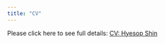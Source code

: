 ```yaml
---
title: "CV"
---
```


<!--Please click here to see full details [CV: Hyesop Shin](CV/Hyesop_CV_Jan2021.pdf) -->

Please click here to see full details: <a href="CV/Hyesop_CV_Feb2021.pdf" target="_blank"> CV: Hyesop Shin </a>
